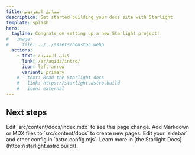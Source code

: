 ```yaml
---
title: سنابل الفردوس
description: Get started building your docs site with Starlight.
template: splash
hero:
  tagline: Congrats on setting up a new Starlight project!
#   image:
#     file: ../../assets/houston.webp
  actions:
    - text: كتاب العقيدة
      link: /ar/aqida/intro/
      icon: left-arrow
      variant: primary
    # - text: Read the Starlight docs
    #   link: https://starlight.astro.build
    #   icon: external
---
```



## Next steps

<CardGrid stagger>
	<Card title="Update content" icon="pencil">
		Edit `src/content/docs/index.mdx` to see this page change.
	</Card>
	<Card title="Add new content" icon="add-document">
		Add Markdown or MDX files to `src/content/docs` to create new pages.
	</Card>
	<Card title="Configure your site" icon="setting">
		Edit your `sidebar` and other config in `astro.config.mjs`.
	</Card>
	<Card title="Read the docs" icon="open-book">
		Learn more in [the Starlight Docs](https://starlight.astro.build/).
	</Card>
</CardGrid>
